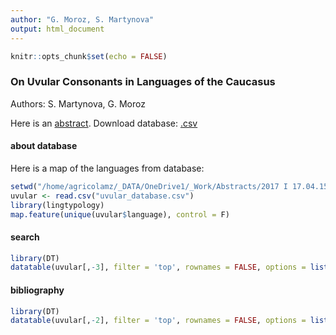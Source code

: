 ```yaml
---
author: "G. Moroz, S. Martynova"
output: html_document
---
```


```r
knitr::opts_chunk$set(echo = FALSE)
```

###  On Uvular Consonants in Languages of the Caucasus {.tabset .tabset-fade .tabset-pills}
Authors: S. Martynova, G. Moroz

Here is an [abstract](https://www.overleaf.com/7958421gcxnsztnxdqn). Download database: [.csv]()

#### about database
Here is a map of the languages from database:
```r
setwd("/home/agricolamz/_DATA/OneDrive1/_Work/Abstracts/2017 I 17.04.15-19 Uvulars Paris")
uvular <- read.csv("uvular_database.csv")
library(lingtypology)
map.feature(unique(uvular$language), control = F)
```

#### search
```r
library(DT)
datatable(uvular[,-3], filter = 'top', rownames = FALSE, options = list(pageLength = 20, dom = 'tip'), escape = FALSE)
```

#### bibliography
```r
library(DT)
datatable(uvular[,-2], filter = 'top', rownames = FALSE, options = list(pageLength = 20, autoWidth = FALSE), escape = FALSE)
```
